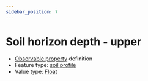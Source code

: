 ```yaml
---
sidebar_position: 7
---
```



# Soil horizon depth - upper

- [Observable property](/viewers/dawe-vocabs?uri=https://linked.data.gov.au/def/nrm/3b693f41-50b2-4469-bdbb-3b5b877fa2a9) definition
- Feature type: [soil profile](http://linked.data.gov.au/def/tern-cv/80c39b95-0912-4267-bb66-2fa081683723)
- Value type: [Float](https://w3id.org/tern/ontologies/tern/Float)


<Example protocolModule="soil-subsite-sampling" observableProperty="https://linked.data.gov.au/def/nrm/3b693f41-50b2-4469-bdbb-3b5b877fa2a9" />
